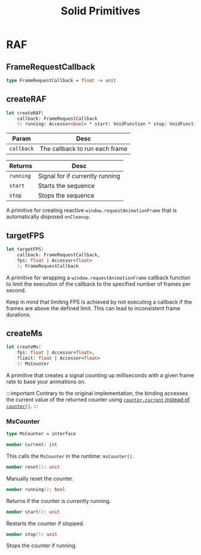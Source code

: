 ﻿---
title: Solid Primitives
---

# RAF

## FrameRequestCallback

```fsharp
type FrameRequestCallback = float -> unit
```

## createRAF

```fsharp
let createRAF(
    callback: FrameRequestCallback
    ): running: Accessor<bool> * start: VoidFunction * stop: VoidFunction
```

|Param|Desc|
|---|---|
|`callback`|The callback to run each frame|

|Returns|Desc|
|---|---|
|`running`|Signal for if currently running|
|`start`|Starts the sequence|
|`stop`|Stops the sequence|

A primitive for creating reactive `window.requestAnimationFrame` that is automatically disposed `onCleanup`.

## targetFPS

```fsharp
let targetFPS(
    callback: FrameRequestCallback,
    fps: float | Accessor<float>
    ): FrameRequestCallback
```

A primitive for wrapping a `window.requestAnimationFrame` callback function to limit the execution of the callback
to the specified number of frames per second.

Keep in mind that limiting FPS is achieved by not executing a callback if the frames are above the defined limit.
This can lead to inconsistent frame durations.

## createMs

```fsharp
let createMs(
    fps: float | Accessor<float>,
    ?limit: float | Accessor<float>
    ): MsCounter
```

A primitive that creates a signal counting up milliseconds with a given frame rate to base your animations on.

:::important
Contrary to the original implementation, the binding accesses the current value of the returned counter using
[`counter.current` instead of `counter()`](#mscounter).
:::

### MsCounter

```fsharp
type MsCounter = interface
```

```fsharp
member current: int
```

This calls the `MsCounter` in the runtime: `msCounter()`.

```fsharp
member reset(): unit
```

Manually reset the counter.

```fsharp
member running(): bool
```

Returns if the counter is currently running.

```fsharp
member start(): unit
```

Restarts the counter if stopped.

```fsharp
member stop(): unit
```

Stops the counter if running.
